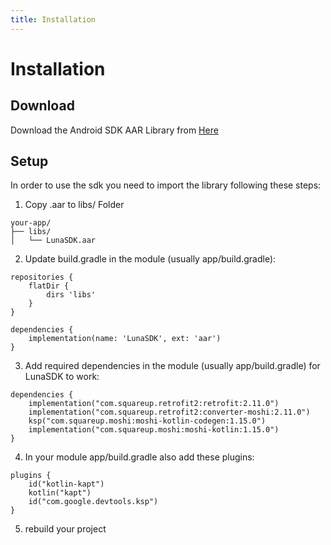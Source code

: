 ```yaml
---
title: Installation
---
```


# Installation

## Download

Download the Android SDK AAR Library from [Here](https://github.com/zach-luna/SDK-Dist/blob/main/LunaSDK.aar)

## Setup

In order to use the sdk you need to import the library following these steps:

1. Copy .aar to libs/ Folder

```
your-app/
├── libs/
│   └── LunaSDK.aar
```

2. Update build.gradle in the module (usually app/build.gradle):

```
repositories {
    flatDir {
        dirs 'libs'
    }
}

dependencies {
    implementation(name: 'LunaSDK', ext: 'aar')
}
```

3. Add required dependencies in the module (usually app/build.gradle) for LunaSDK to work:

```
dependencies {
    implementation("com.squareup.retrofit2:retrofit:2.11.0")
    implementation("com.squareup.retrofit2:converter-moshi:2.11.0")
    ksp("com.squareup.moshi:moshi-kotlin-codegen:1.15.0")
    implementation("com.squareup.moshi:moshi-kotlin:1.15.0")
}
```

4. In your module app/build.gradle also add these plugins:

```
plugins {
    id("kotlin-kapt")
    kotlin("kapt")
    id("com.google.devtools.ksp")
}
```

5. rebuild your project
